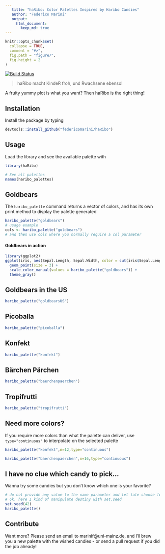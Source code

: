 ```yaml
---  
   title: "haRibo: Color Palettes Inspired by Haribo Candies"  
   author: "Federico Marini"  
   output:  
     html_document:  
       keep_md: true  
---  
```

<!-- README.md is generated from README.Rmd. Please edit that file -->

```r
knitr::opts_chunk$set(
  collapse = TRUE,
  comment = "#>",
  fig.path = "figure/",
  fig.height = 2
)
```

[![Build Status](https://travis-ci.org/federicomarini/haRibo.png)](https://travis-ci.org/federicomarini/haRibo)  

> haRibo macht KindeR froh, und Rwachsene ebenso!

A fruity yummy plot is what you want? Then haRibo is the right thing!

## Installation

Install the package by typing

```R
devtools::install_github("federicomarini/haRibo")
```

## Usage

Load the library and see the available palette with

```r
library(haRibo)

# See all palettes
names(haribo_palettes)
```

## Goldbears

The `haribo_palette` command returns a vector of colors, and has its own print method to display the palette generated

```r
haribo_palette("goldbears")
# usage example
cols <- haribo_palette("goldbears")
# and then use cols where you normally require a col parameter 
```

#### Goldbears in action

```r
library(ggplot2)
ggplot(iris, aes(Sepal.Length, Sepal.Width, color = cut(iris$Sepal.Length,6))) + 
  geom_point(size = 3) + 
  scale_color_manual(values = haribo_palette("goldbears")) + 
  theme_gray()
```

## Goldbears in the US

```r
haribo_palette("goldbearsUS")
```


## Picoballa

```r
haribo_palette("picoballa")
```

## Konfekt

```r
haribo_palette("konfekt")
```

## Bärchen Pärchen

```r
haribo_palette("baerchenpaerchen")
```

## Tropifrutti

```r
haribo_palette("tropifrutti")
```

## Need more colors?

If you require more colors than what the palette can deliver, use `type="continuous"` to interpolate on the selected palette

```r
haribo_palette("konfekt",n=12,type="continuous")
```

```r
haribo_palette("baerchenpaerchen",n=16,type="continuous")
```

## I have no clue which candy to pick...

Wanna try some candies but you don't know which one is your favorite? 

```r
# do not provide any value to the name parameter and let fate choose for you!
# ok, here I kind of manipulate destiny with set.seed
set.seed(42)
haribo_palette()
```

## Contribute

Want more? Please send an email to marinif@uni-mainz.de, and I'll brew you a new palette with the wished candies - or send a pull request if you did the job already!

